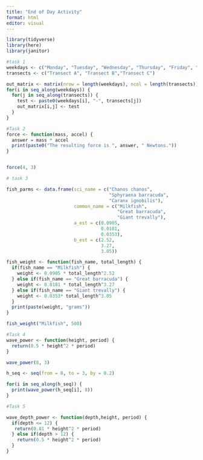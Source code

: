 ```yaml
---
title: "End of Day Activity"
format: html
editor: visual
---
```

```r
library(tidyverse)
library(here)
library(janitor)
```

```r
#task 1
weekdays <- c("Monday", "Tuesday", "Wednesday", "Thursday", "Friday", "Saturday", "Sunday")
transects <- c("Transect A", "Transect B","Transect C")

out_matrix <- matrix(nrow = length(weekdays), ncol = length(transects))
for(i in seq_along(weekdays)) {
  for(j in seq_along(transects)) {
    test <- paste0(weekdays[i], "-", transects[j])
    out_matrix[i,j] <- test
  }
}
```

```r
#Task 2
force <- function(mass, accel) {
  answer = mass * accel
  print(paste0("The resulting force is ", answer, " Newtons."))
}


force(4, 3)
```

```r
# task 3

fish_parms <- data.frame(sci_name = c("Chanos chanos",
                                      "Sphyraena barracuda",
                                      "Caranx ignobilis"),
                         common_name = c("Milkfish",
                                         "Great barracuda",
                                         "Giant trevally"),
                         a_est = c(0.0905,
                                   0.0181,
                                   0.0353),
                         b_est = c(2.52, 
                                   3.27,
                                   3.05))

fish_weight <- function(fish_name, total_length) {
  if(fish_name == "Milkfish") {
    weight <- 0.0905 * total_length^2.52
  } else if(fish_name == "Great barracuda") {
    weight <- 0.0181 * total_length^3.27
  } else if(fish_name == "Giant trevally") {
    weight <- 0.0353* total_length^3.05
  }
  print(paste(weight, "grams"))
}

fish_weight("Milkfish", 500)
```

```r
#Task 4
wave_power <- function(height, period) {
  return(0.5 * height^2 * period)
}

wave_power(8, 3)

h_seq <- seq(from = 0, to = 3, by = 0.2)

for(i in seq_along(h_seq)) {
  print(wave_power(h_seq[i], 8))
}
```

```r
#Task 5

wave_depth_power <- function(depth,height, period) {
  if(depth <= 12) {
   return(0.81 * height^2 * period)
  } else if(depth > 12) {
    return(0.5 * height^2 * period)
  }
}
```





